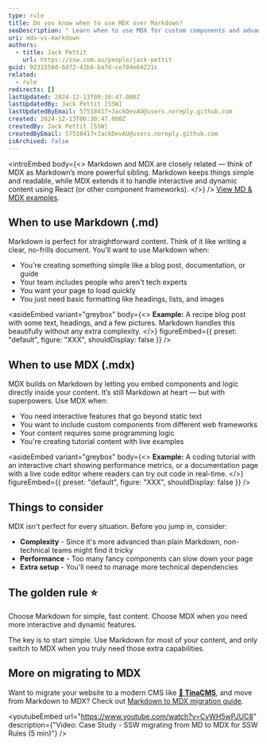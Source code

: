 ```yaml
---
type: rule
title: Do you know when to use MDX over Markdown?
seoDescription: " Learn when to use MDX for custom components and advanced functionality, regardless of the framework, versus sticking with Markdown for simplicity."
uri: mdx-vs-markdown
authors:
  - title: Jack Pettit
    url: https://ssw.com.au/people/jack-pettit
guid: 9231556d-6d72-43b8-ba7d-ce704e64221c
related:
  - rule
redirects: []
lastUpdated: 2024-12-13T00:30:47.000Z
lastUpdatedBy: Jack Pettit [SSW]
lastUpdatedByEmail: 57518417+JackDevAU@users.noreply.github.com
created: 2024-12-13T00:30:47.000Z
createdBy: Jack Pettit [SSW]
createdByEmail: 57518417+JackDevAU@users.noreply.github.com
isArchived: false
---
```

<introEmbed
  body={<>
Markdown and MDX are closely related — think of MDX as Markdown’s more powerful sibling. Markdown keeps things simple and readable, while MDX extends it to handle interactive and dynamic content using React (or other component frameworks).
  </>}
/>
[View MD & MDX examples](/rule).

## When to use Markdown (.md)

Markdown is perfect for straightforward content. Think of it like writing a clear, no-frills document. You'll want to use Markdown when:

* You're creating something simple like a blog post, documentation, or guide
* Your team includes people who aren't tech experts
* You want your page to load quickly
* You just need basic formatting like headings, lists, and images


<asideEmbed
  variant="greybox"
  body={<>
    **Example:** A recipe blog post with some text, headings, and a few pictures. Markdown handles this beautifully without any extra complexity.
  </>}
  figureEmbed={{
    preset: "default",
    figure: "XXX",
    shouldDisplay: false
  }}
/>


## When to use MDX (.mdx)

MDX builds on Markdown by letting you embed components and logic directly inside your content. It’s still Markdown at heart — but with superpowers. Use MDX when:

* You need interactive features that go beyond static text
* You want to include custom components from different web frameworks
* Your content requires some programming logic
* You're creating tutorial content with live examples


<asideEmbed
  variant="greybox"
  body={<>
    **Example:** A coding tutorial with an interactive chart showing performance metrics, or a documentation page with a live code editor where readers can try out code in real-time.
  </>}
  figureEmbed={{
    preset: "default",
    figure: "XXX",
    shouldDisplay: false
  }}
/>


## Things to consider

MDX isn't perfect for every situation. Before you jump in, consider:

* **Complexity** - Since it's more advanced than plain Markdown, non-technical teams might find it tricky
* **Performance** - Too many fancy components can slow down your page
* **Extra setup** - You'll need to manage more technical dependencies

## The golden rule ⭐️

Choose Markdown for simple, fast content. Choose MDX when you need more interactive and dynamic features.

The key is to start simple. Use Markdown for most of your content, and only switch to MDX when you truly need those extra capabilities.

## More on migrating to MDX

Want to migrate your website to a modern CMS like **[🦙 TinaCMS](https://tina.io/)**, and move from Markdown to MDX? Check out [Markdown to MDX migration guide](https://tina.io/docs/guides/converting-md-to-mdx).


<youtubeEmbed url="https://www.youtube.com/watch?v=CyWH5wPJUC8" description={"Video: Case Study - SSW migrating from MD to MDX for SSW Rules (5 min)"} />
